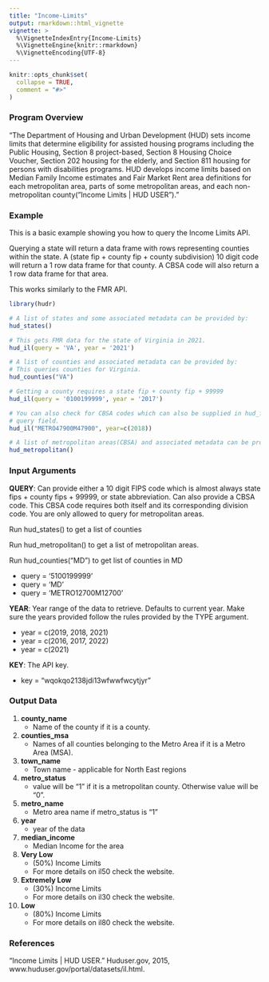 ```yaml
---
title: "Income-Limits"
output: rmarkdown::html_vignette
vignette: >
  %\VignetteIndexEntry{Income-Limits}
  %\VignetteEngine{knitr::rmarkdown}
  %\VignetteEncoding{UTF-8}
---
```


```r
knitr::opts_chunk$set(
  collapse = TRUE,
  comment = "#>"
)
```

### Program Overview

"The Department of Housing and Urban Development (HUD) sets income limits that
determine eligibility for assisted housing programs including the Public
Housing, Section 8 project-based, Section 8 Housing Choice Voucher, Section 202
housing for the elderly, and Section 811 housing for persons with disabilities
programs. HUD develops income limits based on Median Family Income estimates and
Fair Market Rent area definitions for each metropolitan area, parts of some
metropolitan areas, and each non-metropolitan
county("Income Limits | HUD USER")."

### Example

This is a basic example showing you how to query the Income Limits API.

Querying a state will return a data frame with rows representing counties 
within the state. A (state fip + county fip + county subdivision) 10 digit code
will return a 1 row data frame for that county. A CBSA code will also return a 1 
row data frame for that area.

This works similarly to the FMR API.

```r
library(hudr)

# A list of states and some associated metadata can be provided by:
hud_states()

# This gets FMR data for the state of Virginia in 2021.
hud_il(query = 'VA', year = '2021')

# A list of counties and associated metadata can be provided by:
# This queries counties for Virginia.
hud_counties("VA")

# Getting a county requires a state fip + county fip + 99999
hud_il(query = '0100199999', year = '2017')

# You can also check for CBSA codes which can also be supplied in hud_fmr()
# query field.
hud_il("METRO47900M47900", year=c(2018))

# A list of metropolitan areas(CBSA) and associated metadata can be provided by:
hud_metropolitan()
```

### Input Arguments

**QUERY**: Can provide either a 10 digit FIPS code which is almost always
  state fips + county fips + 99999, or state abbreviation. 
  Can also provide a CBSA code. This CBSA code requires both itself and its
  corresponding division code. You are only allowed to query for metropolitan areas.
  
  Run hud_states() to get a list of counties
  
  Run hud_metropolitan() to get a list of metropolitan areas.
  
  Run hud_counties("MD") to get list of counties in MD
  
  * query = '5100199999'
  * query = 'MD'
  * query = 'METRO12700M12700'

**YEAR**: Year range of the data to retrieve. Defaults to current year. Make sure 
the years provided follow the rules provided by the TYPE argument.

  * year = c(2019, 2018, 2021)
  * year = c(2016, 2017, 2022)
  * year = c(2021)

**KEY**: The API key.

  * key = "wqokqo2138jdi13wfwwfwcytjyr"

### Output Data

1) **county_name** 
    * Name of the county if it is a county.


2) **counties_msa**
    * Names of all counties belonging to the Metro Area if it is a Metro Area (MSA).


3) **town_name**
    * Town name - applicable for North East regions


4) **metro_status**
    * value will be "1" if it is a metropolitan county. Otherwise value will be "0".


5) **metro_name**
    * Metro area name if metro_status is "1"


6) **year**
    * year of the data


7) **median_income**
    * Median Income for the area
    
    
8) **Very Low** 
    * (50%) Income Limits
    * For more details on il50 check the website.


9) **Extremely Low** 
    * (30%) Income Limits
    * For more details on il30 check the website.
    
    
10) **Low** 
    * (80%) Income Limits
    * For more details on il80 check the website.
    
### References

"Income Limits | HUD USER." Huduser.gov, 2015,
www.huduser.gov/portal/datasets/il.html.
